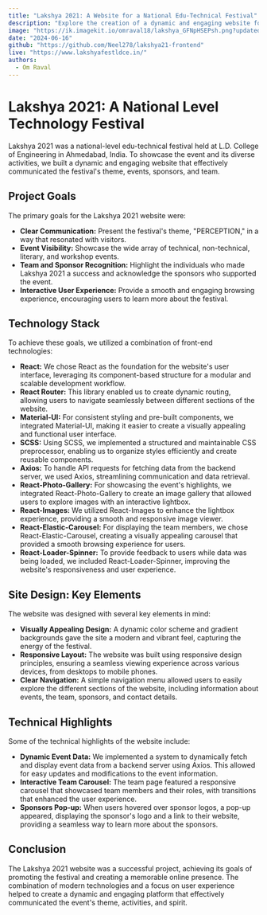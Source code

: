 ```yaml
---
title: "Lakshya 2021: A Website for a National Edu-Technical Festival"
description: "Explore the creation of a dynamic and engaging website for Lakshya 2021, a national-level edu-technical festival held at L.D. College of Engineering. Learn how the site used modern technologies like React, Material-UI, and SCSS to enhance user experience and showcase the festival's activities."
image: "https://ik.imagekit.io/omraval18/lakshya_GFNpHSEPsh.png?updatedAt=1718547339232"
date: "2024-06-16"
github: "https://github.com/Neel278/lakshya21-frontend"
live: "https://www.lakshyafestldce.in/"
authors:
  - Om Raval
---
```



# Lakshya 2021: A National Level Technology Festival

Lakshya 2021 was a national-level edu-technical festival held at L.D. College of Engineering in Ahmedabad, India. To showcase the event and its diverse activities, we built a dynamic and engaging website that effectively communicated the festival's theme, events, sponsors, and team.

## Project Goals

The primary goals for the Lakshya 2021 website were:

- **Clear Communication:** Present the festival's theme, "PERCEPTION," in a way that resonated with visitors.
- **Event Visibility:** Showcase the wide array of technical, non-technical, literary, and workshop events.
- **Team and Sponsor Recognition:** Highlight the individuals who made Lakshya 2021 a success and acknowledge the sponsors who supported the event.
- **Interactive User Experience:** Provide a smooth and engaging browsing experience, encouraging users to learn more about the festival.

## Technology Stack

To achieve these goals, we utilized a combination of front-end technologies:

- **React:** We chose React as the foundation for the website's user interface, leveraging its component-based structure for a modular and scalable development workflow.
- **React Router:** This library enabled us to create dynamic routing, allowing users to navigate seamlessly between different sections of the website.
- **Material-UI:** For consistent styling and pre-built components, we integrated Material-UI, making it easier to create a visually appealing and functional user interface.
- **SCSS:** Using SCSS, we implemented a structured and maintainable CSS preprocessor, enabling us to organize styles efficiently and create reusable components.
- **Axios:** To handle API requests for fetching data from the backend server, we used Axios, streamlining communication and data retrieval.
- **React-Photo-Gallery:** For showcasing the event's highlights, we integrated React-Photo-Gallery to create an image gallery that allowed users to explore images with an interactive lightbox.
- **React-Images:** We utilized React-Images to enhance the lightbox experience, providing a smooth and responsive image viewer.
- **React-Elastic-Carousel:** For displaying the team members, we chose React-Elastic-Carousel, creating a visually appealing carousel that provided a smooth browsing experience for users.
- **React-Loader-Spinner:** To provide feedback to users while data was being loaded, we included React-Loader-Spinner, improving the website's responsiveness and user experience.

## Site Design: Key Elements

The website was designed with several key elements in mind:

- **Visually Appealing Design:** A dynamic color scheme and gradient backgrounds gave the site a modern and vibrant feel, capturing the energy of the festival.
- **Responsive Layout:** The website was built using responsive design principles, ensuring a seamless viewing experience across various devices, from desktops to mobile phones.
- **Clear Navigation:** A simple navigation menu allowed users to easily explore the different sections of the website, including information about events, the team, sponsors, and contact details.

## Technical Highlights

Some of the technical highlights of the website include:

- **Dynamic Event Data:** We implemented a system to dynamically fetch and display event data from a backend server using Axios. This allowed for easy updates and modifications to the event information.
- **Interactive Team Carousel:** The team page featured a responsive carousel that showcased team members and their roles, with transitions that enhanced the user experience.
- **Sponsors Pop-up:** When users hovered over sponsor logos, a pop-up appeared, displaying the sponsor's logo and a link to their website, providing a seamless way to learn more about the sponsors.

## Conclusion

The Lakshya 2021 website was a successful project, achieving its goals of promoting the festival and creating a memorable online presence. The combination of modern technologies and a focus on user experience helped to create a dynamic and engaging platform that effectively communicated the event's theme, activities, and spirit.